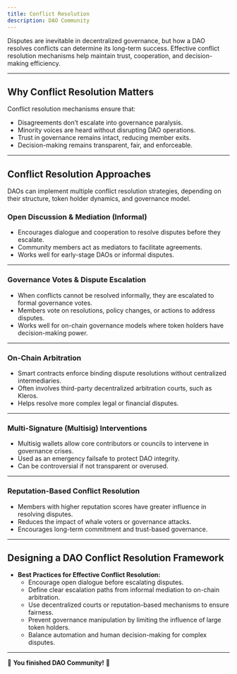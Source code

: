 ```yaml
---
title: Conflict Resolution
description: DAO Community
---
```


Disputes are inevitable in decentralized governance, but how a DAO resolves conflicts can determine its long-term success. Effective conflict resolution mechanisms help maintain trust, cooperation, and decision-making efficiency.

---

## Why Conflict Resolution Matters  

Conflict resolution mechanisms ensure that:  
- Disagreements don’t escalate into governance paralysis.  
- Minority voices are heard without disrupting DAO operations.  
- Trust in governance remains intact, reducing member exits.  
- Decision-making remains transparent, fair, and enforceable. 

---

## Conflict Resolution Approaches  

DAOs can implement multiple conflict resolution strategies, depending on their structure, token holder dynamics, and governance model.  

### Open Discussion & Mediation (Informal)  
- Encourages dialogue and cooperation to resolve disputes before they escalate.  
- Community members act as mediators to facilitate agreements.  
- Works well for early-stage DAOs or informal disputes.  

---

### Governance Votes & Dispute Escalation  
- When conflicts cannot be resolved informally, they are escalated to formal governance votes.  
- Members vote on resolutions, policy changes, or actions to address disputes.  
- Works well for on-chain governance models where token holders have decision-making power.  

---

### On-Chain Arbitration  
- Smart contracts enforce binding dispute resolutions without centralized intermediaries.  
- Often involves third-party decentralized arbitration courts, such as Kleros.  
- Helps resolve more complex legal or financial disputes.  

---

### Multi-Signature (Multisig) Interventions  
- Multisig wallets allow core contributors or councils to intervene in governance crises.  
- Used as an emergency failsafe to protect DAO integrity.  
- Can be controversial if not transparent or overused.  

---

### Reputation-Based Conflict Resolution  
- Members with higher reputation scores have greater influence in resolving disputes.  
- Reduces the impact of whale voters or governance attacks.  
- Encourages long-term commitment and trust-based governance.  

---

## Designing a DAO Conflict Resolution Framework  

- **Best Practices for Effective Conflict Resolution:**  
  - Encourage open dialogue before escalating disputes.  
  - Define clear escalation paths from informal mediation to on-chain arbitration.  
  - Use decentralized courts or reputation-based mechanisms to ensure fairness.  
  - Prevent governance manipulation by limiting the influence of large token holders.  
  - Balance automation and human decision-making for complex disputes.  

---

🔖 **You finished DAO Community!** 🔖

